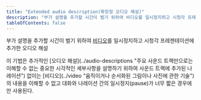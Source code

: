 ```yaml
---
title: "Extended audio description(확장형 오디오 해설)"
description: "부가 설명을 추가할 시간이 벌기 위하여 비디오를 일시정지하고 시청각 프레젠테이션에 추가한 오디오 해설"
tableOfContents: false
---
```


부가 설명을 추가할 시간이 벌기 위하여 [비디오](../video "움직이거나 순서화된 그림이나 사진에 관한 기술")를 일시정지하고 시청각 프레젠테이션에 추가한 오디오 해설


<Aside title="참고">
이 기법은 추가적인 [오디오 해설](../audio-descriptions "주요 사운드 트랙만으로는 이해할 수 없는 중요한 시각적인 세부사항을 설명하기 위하여 사운드 트랙에 추가된 나레이션") 없이는 [비디오](../video "움직이거나 순서화된 그림이나 사진에 관한 기술")의 내용을 이해할 수 없고 대화와 나레이션 간의 일시정지(pause)가 너무 짧은 경우에만 사용된다.
</Aside>
